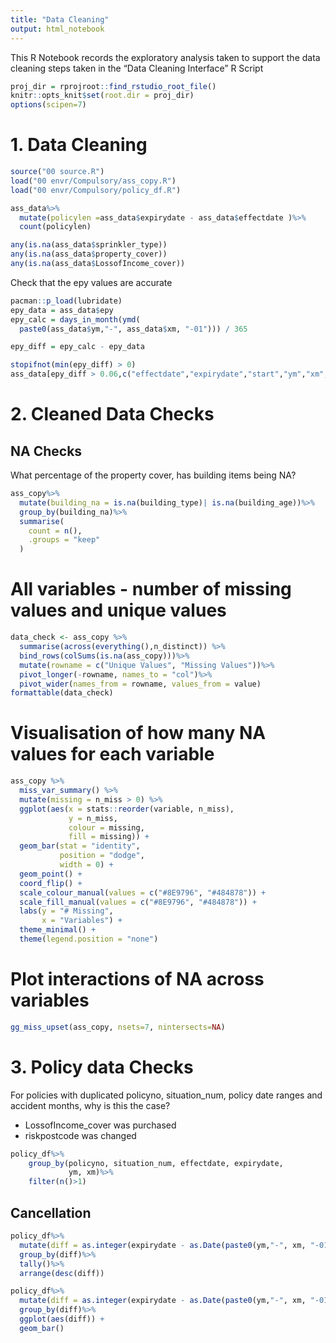 ```yaml
---
title: "Data Cleaning"
output: html_notebook
---
```


This R Notebook records the exploratory analysis taken to support the data cleaning steps taken in the "Data Cleaning Interface" R Script 

```r
proj_dir = rprojroot::find_rstudio_root_file()
knitr::opts_knit$set(root.dir = proj_dir)
options(scipen=7)
```

# 1. Data Cleaning

```r
source("00 source.R")
load("00 envr/Compulsory/ass_copy.R")
load("00 envr/Compulsory/policy_df.R")
```


```r
ass_data%>%
  mutate(policylen =ass_data$expirydate - ass_data$effectdate )%>%
  count(policylen)
```

```r
any(is.na(ass_data$sprinkler_type))
any(is.na(ass_data$property_cover))
any(is.na(ass_data$LossofIncome_cover))
```

Check that the epy values are accurate

```r
pacman::p_load(lubridate)
epy_data = ass_data$epy
epy_calc = days_in_month(ymd(
  paste0(ass_data$ym,"-", ass_data$xm, "-01"))) / 365

epy_diff = epy_calc - epy_data

stopifnot(min(epy_diff) > 0)
ass_data[epy_diff > 0.06,c("effectdate","expirydate","start","ym","xm","epy")]

```

# 2. Cleaned Data Checks

## NA Checks

What percentage of the property cover, has building items being NA?

```r
ass_copy%>%
  mutate(building_na = is.na(building_type)| is.na(building_age))%>%
  group_by(building_na)%>%
  summarise(
    count = n(),
    .groups = "keep"
  )
```

# All variables - number of missing values and unique values
```r
data_check <- ass_copy %>%
  summarise(across(everything(),n_distinct)) %>%
  bind_rows(colSums(is.na(ass_copy)))%>%
  mutate(rowname = c("Unique Values", "Missing Values"))%>%
  pivot_longer(-rowname, names_to = "col")%>%
  pivot_wider(names_from = rowname, values_from = value)
formattable(data_check)
```

# Visualisation of how many NA values for each variable

```r
ass_copy %>%
  miss_var_summary() %>%
  mutate(missing = n_miss > 0) %>%
  ggplot(aes(x = stats::reorder(variable, n_miss),
             y = n_miss,
             colour = missing,
             fill = missing)) +
  geom_bar(stat = "identity",
           position = "dodge",
           width = 0) + 
  geom_point() +
  coord_flip() +
  scale_colour_manual(values = c("#8E9796", "#484878")) +
  scale_fill_manual(values = c("#8E9796", "#484878")) +
  labs(y = "# Missing",
       x = "Variables") +
  theme_minimal() +
  theme(legend.position = "none") 


```
# Plot interactions of NA across variables
```r
gg_miss_upset(ass_copy, nsets=7, nintersects=NA)
```

# 3. Policy data Checks

For policies with duplicated policyno, situation_num, policy date ranges and accident months, why is this the case?

* LossofIncome_cover was purchased
* riskpostcode was changed

```r
policy_df%>%
    group_by(policyno, situation_num, effectdate, expirydate,
             ym, xm)%>%
    filter(n()>1)
```

## Cancellation

```r
policy_df%>%
  mutate(diff = as.integer(expirydate - as.Date(paste0(ym,"-", xm, "-01"))))%>%
  group_by(diff)%>%
  tally()%>%
  arrange(desc(diff)) 
```

```r
policy_df%>%
  mutate(diff = as.integer(expirydate - as.Date(paste0(ym,"-", xm, "-01"))))%>%
  group_by(diff)%>%
  ggplot(aes(diff)) + 
  geom_bar()
```

